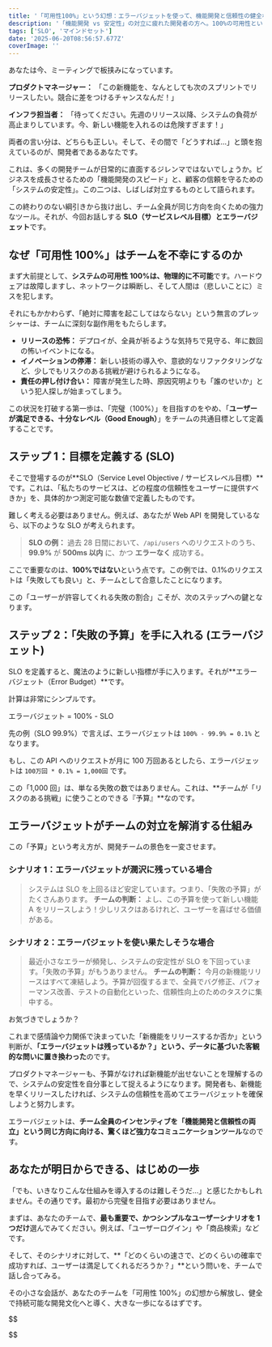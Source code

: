 ```yaml
---
title: '「可用性100%」という幻想：エラーバジェットを使って、機能開発と信頼性の健全なバランスを取る方法'
description: '「機能開発 vs 安定性」の対立に疲れた開発者の方へ。100%の可用性という幻想を捨て、SLOとエラーバジェットという「共通言語」を使い、データに基づいた健全なバランスを取る方法を具体的に解説します。'
tags: ['SLO', 'マインドセット']
date: '2025-06-20T08:56:57.677Z'
coverImage: ''
---
```


あなたは今、ミーティングで板挟みになっています。

**プロダクトマネージャー：** 「この新機能を、なんとしても次のスプリントでリリースしたい。競合に差をつけるチャンスなんだ！」

**インフラ担当者：** 「待ってください。先週のリリース以降、システムの負荷が高止まりしています。今、新しい機能を入れるのは危険すぎます！」

両者の言い分は、どちらも正しい。そして、その間で「どうすれば…」と頭を抱えているのが、開発者であるあなたです。

これは、多くの開発チームが日常的に直面するジレンマではないでしょうか。ビジネスを成長させるための「機能開発のスピード」と、顧客の信頼を守るための「システムの安定性」。この二つは、しばしば対立するものとして語られます。

この終わりのない綱引きから抜け出し、チーム全員が同じ方向を向くための強力なツール。それが、今回お話しする **SLO（サービスレベル目標）**と**エラーバジェット**です。

## なぜ「可用性 100%」はチームを不幸にするのか

まず大前提として、**システムの可用性 100%は、物理的に不可能**です。ハードウェアは故障しますし、ネットワークは瞬断し、そして人間は（悲しいことに）ミスを犯します。

それにもかかわらず、「絶対に障害を起こしてはならない」という無言のプレッシャーは、チームに深刻な副作用をもたらします。

- **リリースの恐怖：** デプロイが、全員が祈るような気持ちで見守る、年に数回の怖いイベントになる。
- **イノベーションの停滞：** 新しい技術の導入や、意欲的なリファクタリングなど、少しでもリスクのある挑戦が避けられるようになる。
- **責任の押し付け合い：** 障害が発生した時、原因究明よりも「誰のせいか」という犯人探しが始まってしまう。

この状況を打破する第一歩は、「完璧（100%）」を目指すのをやめ、「**ユーザーが満足できる、十分なレベル（Good Enough）**」をチームの共通目標として定義することです。

## ステップ 1：目標を定義する (SLO)

そこで登場するのが**SLO（Service Level Objective / サービスレベル目標）**です。これは、「私たちのサービスは、どの程度の信頼性をユーザーに提供すべきか」を、具体的かつ測定可能な数値で定義したものです。

難しく考える必要はありません。例えば、あなたが Web API を開発しているなら、以下のような SLO が考えられます。

> **SLO の例：** 過去 28 日間において、`/api/users` へのリクエストのうち、**99.9%** が **500ms 以内** に、かつ **エラーなく** 成功する。

ここで重要なのは、**100%ではない**という点です。この例では、0.1%のリクエストは「失敗しても良い」と、チームとして合意したことになります。

この「ユーザーが許容してくれる失敗の割合」こそが、次のステップへの鍵となります。

## ステップ 2：「失敗の予算」を手に入れる (エラーバジェット)

SLO を定義すると、魔法のように新しい指標が手に入ります。それが**エラーバジェット（Error Budget）**です。

計算は非常にシンプルです。

エラーバジェット = 100% - SLO

先の例（SLO 99.9%）で言えば、エラーバジェットは `100% - 99.9% = 0.1%` となります。

もし、この API へのリクエストが月に 100 万回あるとしたら、エラーバジェットは `100万回 * 0.1% = 1,000回` です。

この「1,000 回」は、単なる失敗の数ではありません。これは、**チームが「リスクのある挑戦」に使うことのできる『予算』**なのです。

## エラーバジェットがチームの対立を解消する仕組み

この「予算」という考え方が、開発チームの景色を一変させます。

### シナリオ 1：エラーバジェットが潤沢に残っている場合

> システムは SLO を上回るほど安定しています。つまり、「失敗の予算」がたくさんあります。
> **チームの判断：** よし、この予算を使って新しい機能 A をリリースしよう！少しリスクはあるけれど、ユーザーを喜ばせる価値がある。

### シナリオ 2：エラーバジェットを使い果たしそうな場合

> 最近小さなエラーが頻発し、システムの安定性が SLO を下回っています。「失敗の予算」がもうありません。
> **チームの判断：** 今月の新機能リリースはすべて凍結しよう。予算が回復するまで、全員でバグ修正、パフォーマンス改善、テストの自動化といった、信頼性向上のためのタスクに集中する。

お気づきでしょうか？

これまで感情論や力関係で決まっていた「新機能をリリースするか否か」という判断が、**「エラーバジェットは残っているか？」という、データに基づいた客観的な問いに置き換わった**のです。

プロダクトマネージャーも、予算がなければ新機能が出せないことを理解するので、システムの安定性を自分事として捉えるようになります。開発者も、新機能を早くリリースしたければ、システムの信頼性を高めてエラーバジェットを確保しようと努力します。

エラーバジェットは、**チーム全員のインセンティブを「機能開発と信頼性の両立」という同じ方向に向ける、驚くほど強力なコミュニケーションツール**なのです。

## あなたが明日からできる、はじめの一歩

「でも、いきなりこんな仕組みを導入するのは難しそうだ…」と感じたかもしれません。その通りです。最初から完璧を目指す必要はありません。

まずは、あなたのチームで、**最も重要で、かつシンプルなユーザーシナリオを 1 つだけ**選んでみてください。例えば、「ユーザーログイン」や「商品検索」などです。

そして、そのシナリオに対して、**「どのくらいの速さで、どのくらいの確率で成功すれば、ユーザーは満足してくれるだろうか？」**という問いを、チームで話し合ってみる。

その小さな会話が、あなたのチームを「可用性 100%」の幻想から解放し、健全で持続可能な開発文化へと導く、大きな一歩になるはずです。

$$


$$
